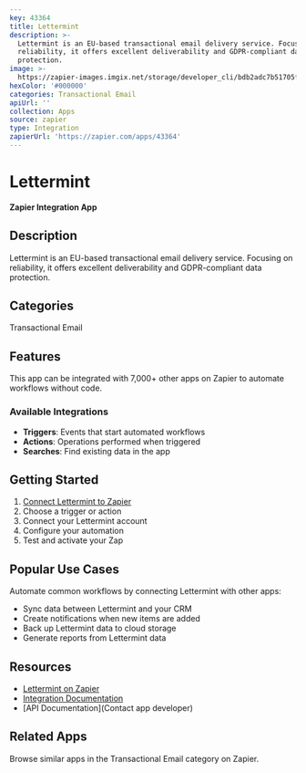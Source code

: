 ```yaml
---
key: 43364
title: Lettermint
description: >-
  Lettermint is an EU-based transactional email delivery service. Focusing on
  reliability, it offers excellent deliverability and GDPR-compliant data
  protection.
image: >-
  https://zapier-images.imgix.net/storage/developer_cli/bdb2adc7b51705ffd5b25d138dbb7dd8.png?auto=format%2Ccompress&ixlib=python-3.0.0&q=50
hexColor: '#000000'
categories: Transactional Email
apiUrl: ''
collection: Apps
source: zapier
type: Integration
zapierUrl: 'https://zapier.com/apps/43364'
---
```

# Lettermint

**Zapier Integration App**

## Description

Lettermint is an EU-based transactional email delivery service. Focusing on reliability, it offers excellent deliverability and GDPR-compliant data protection.

## Categories

Transactional Email

## Features

This app can be integrated with 7,000+ other apps on Zapier to automate workflows without code.

### Available Integrations

- **Triggers**: Events that start automated workflows
- **Actions**: Operations performed when triggered
- **Searches**: Find existing data in the app

## Getting Started

1. [Connect Lettermint to Zapier](https://zapier.com/apps/43364)
2. Choose a trigger or action
3. Connect your Lettermint account
4. Configure your automation
5. Test and activate your Zap

## Popular Use Cases

Automate common workflows by connecting Lettermint with other apps:

- Sync data between Lettermint and your CRM
- Create notifications when new items are added
- Back up Lettermint data to cloud storage
- Generate reports from Lettermint data

## Resources

- [Lettermint on Zapier](https://zapier.com/apps/43364)
- [Integration Documentation](https://zapier.com/apps/43364/integrations)
- [API Documentation](Contact app developer)

## Related Apps

Browse similar apps in the Transactional Email category on Zapier.
